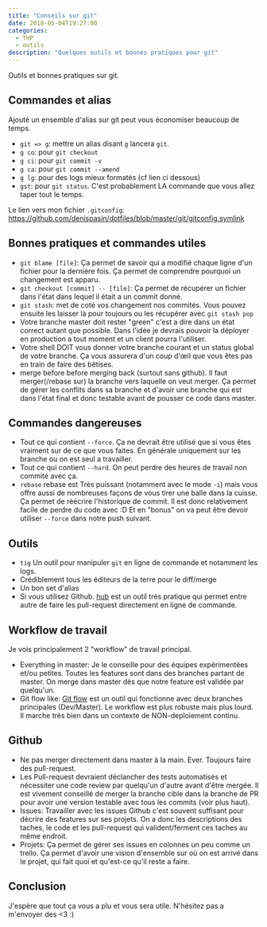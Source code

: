 ```yaml
---
title: "Conseils sur git"
date: 2018-05-04T19:27:00
categories:
  - THP
  - outils
description: "Quelques outils et bonnes pratiques pour git"
---
```



Outils et bonnes pratiques sur git.

<!-- more -->

<Youtube videoId="on-fDrUPkOM" />

## Commandes et alias

Ajouté un ensemble d'alias sur git peut vous économiser beaucoup de temps.

- `git => g`: mettre un alias disant `g` lancera `git`.
- `g co`: pour `git checkout`
- `g ci`: pour `git commit -v`
- `g ca`: pour `git commit --amend`
- `g lg`: pour des logs mieux formatés (cf lien ci dessous)
- `gst`: pour `git status`. C'est probablement LA commande que vous allez taper tout le temps.

Le lien vers mon fichier `.gitconfig`: https://github.com/denispasin/dotfiles/blob/master/git/gitconfig.symlink

## Bonnes pratiques et commandes utiles

- `git blame [file]`: Ça permet de savoir qui a modifié chaque ligne d'un fichier pour la dernière fois. Ça permet de comprendre pourquoi un changement est apparu.
- `git checkout [commit] -- [file]`: Ça permet de récupérer un fichier dans l'état dans lequel il était a un commit donné.
- `git stash`: met de coté vos changement nos commités. Vous pouvez ensuite les laisser là pour toujours ou les récupérer avec `git stash pop`
- Votre branche master doit rester "green" c'est a dire dans un état correct autant que possible. Dans l'idée je devrais pouvoir la déployer en production a tout moment et un client pourra l'utiliser.
- Votre shell DOIT vous donner votre branche courant et un status global de votre branche. Ça vous assurera d'un coup d'œil que vous êtes pas en train de faire des bêtises.
- merge before before merging back (surtout sans github). Il faut merger(/rebase sur) la branche vers laquelle on veut merger. Ça permet de gérer les conflits dans sa branche et d'avoir une branche qui est dans l'état final et donc testable avant de pousser ce code dans master.

## Commandes dangereuses

- Tout ce qui contient `--force`. Ça ne devrait être utilisé que si vous êtes vraiment sur de ce que vous faites. En générale uniquement sur les branche ou on est seul a travailler.
- Tout ce qui contient `--hard`. On peut perdre des heures de travail non commité avec ça.
- `rebase` rebase est Très puissant (notamment avec le mode `-i`) mais vous offre aussi de nombreuses façons de vous tirer une balle dans la cuisse. Ça permet de réécrire l'historique de commit. Il est donc relativement facile de perdre du code avec :D Et en "bonus" on va peut être devoir utiliser `--force` dans notre push suivant.

## Outils

- `tig` Un outil pour manipuler `git` en ligne de commande et notamment les logs.
- Crédiblement tous les éditeurs de la terre pour le diff/merge
- Un bon set d'alias
- Si vous utilisez Github. [hub](https://hub.github.com/) est un outil très pratique qui permet entre autre de faire les pull-request directement en ligne de commande.

## Workflow de travail

Je vois principalement 2 "workflow" de travail principal.

- Everything in master: Je le conseille pour des équipes expérimentées et/ou petites. Toutes les features sont dans des branches partant de master. On merge dans master dès que notre feature est validée par quelqu'un.
- Git flow like: [Git flow](https://danielkummer.github.io/git-flow-cheatsheet/index.fr_FR.html) est un outil qui fonctionne avec deux branches principales (Dev/Master). Le workflow est plus robuste mais plus lourd. Il marche très bien dans un contexte de NON-deploiement continu.

## Github

- Ne pas merger directement dans master à la main. Ever. Toujours faire des pull-request.
- Les Pull-request devraient déclancher des tests automatisés et nécessiter une code review par quelqu'un d'autre avant d'être mergée. Il est vivement conseillé de merger la branche cible dans la branche de PR pour avoir une version testable avec tous les commits (voir plus haut).
- Issues: Travailler avec les issues Github c'est souvent suffisant pour décrire des features sur ses projets. On a donc les descriptions des taches, le code et les pull-request qui valident/ferment ces taches au même endroit.
- Projets: Ça permet de gérer ses issues en colonnes un peu comme un trello. Ça permet d'avoir une vision d'ensemble sur où on est arrivé dans le projet, qui fait quoi et qu'est-ce qu'il reste a faire.

## Conclusion

J'espère que tout ça vous a plu et vous sera utile. N'hésitez pas a m'envoyer des <3 :)
